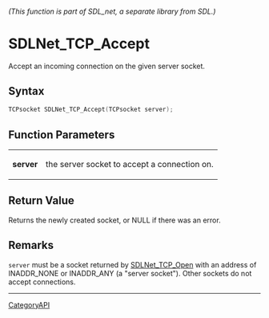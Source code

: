 ====== (This function is part of SDL_net, a separate library from SDL.) ======
= SDLNet_TCP_Accept =

Accept an incoming connection on the given server socket.

== Syntax ==

<syntaxhighlight lang='c'>
TCPsocket SDLNet_TCP_Accept(TCPsocket server);
</syntaxhighlight>

== Function Parameters ==

{|
|'''server'''
|the server socket to accept a connection on.
|}

== Return Value ==

Returns the newly created socket, or NULL if there was an error.

== Remarks ==

<code>server</code> must be a socket returned by [[SDLNet_TCP_Open]] with
an address of INADDR_NONE or INADDR_ANY (a "server socket"). Other sockets
do not accept connections.

----
[[CategoryAPI]]


